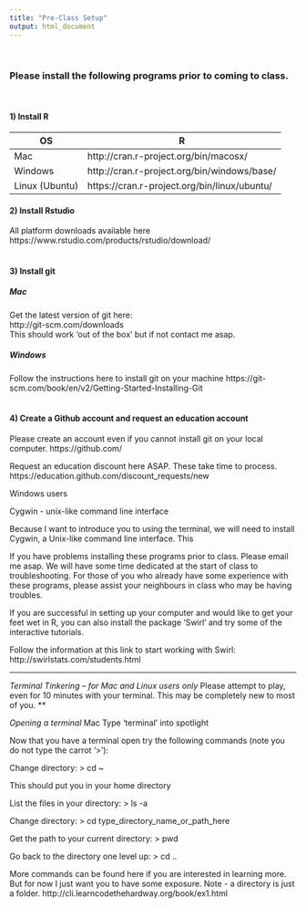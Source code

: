 ```yaml
---
title: "Pre-Class Setup"
output: html_document
---
```

\  

### Please install the following programs prior to coming to class.  
\  

#### 1) Install R
OS              | R                                            |
--------------- | -------------------------------------------- |
Mac             | http://cran.r-project.org/bin/macosx/        |
Windows         | http://cran.r-project.org/bin/windows/base/  |
Linux (Ubuntu)  | https://cran.r-project.org/bin/linux/ubuntu/ |

  
#### 2) Install Rstudio

All platform downloads available here
https://www.rstudio.com/products/rstudio/download/  
\  

#### 3) Install git

##### Mac
Get the latest version of git here:  
http://git-scm.com/downloads  
This should work 'out of the box' but if not contact me asap.
\  

##### Windows 
Follow the instructions here to install git on your machine
https://git-scm.com/book/en/v2/Getting-Started-Installing-Git  
\  
\  

#### 4) Create a Github account and request an education account

Please create an account even if you cannot install git on your local computer.
https://github.com/

Request an education discount here ASAP. These take time to process. 
https://education.github.com/discount_requests/new



Windows users

Cygwin
- unix-like command line interface

Because I want to introduce you to using the terminal, we will need to install Cygwin, a Unix-like command line interface. This 

If you have problems installing these programs prior to class. Please email me asap. We will have some time dedicated at the start of class to troubleshooting. For those of you who already have some experience with these programs, please assist your neighbours in class who may be having troubles.

If you are successful in setting up your computer and would like to get your feet wet in R, you can also install the package 'Swirl' and try some of the interactive tutorials. 

Follow the information at this link to start working with Swirl: http://swirlstats.com/students.html


------------------------------------------------------------------------------------------

*Terminal Tinkering -- for Mac and Linux users only*
Please attempt to play, even for 10 minutes with your terminal. This may be completely new to most of you. **

*Opening a terminal*
Mac
Type 'terminal' into spotlight

Now that you have a terminal open try the following commands (note you do not type the carrot '>'):

Change directory:
> cd ~

This should put you in your home directory

List the files in your directory:
> ls -a

Change directory:
> cd type_directory_name_or_path_here

Get the path to your current directory:
> pwd

Go back to the directory one level up:
> cd ..


More commands can be found here if you are interested in learning more. But for now I just want you to have some exposure. Note - a directory is just a folder. 
http://cli.learncodethehardway.org/book/ex1.html












